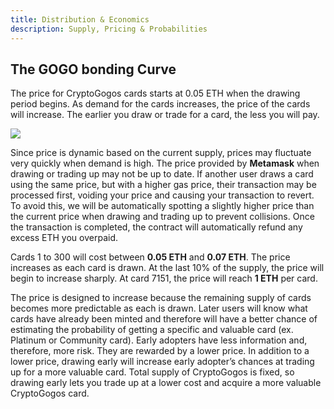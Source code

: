 ```yaml
---
title: Distribution & Economics
description: Supply, Pricing & Probabilities
---
```

## **The GOGO bonding Curve**

The price for CryptoGogos cards starts at 0.05 ETH when the drawing period begins. As demand for the cards increases, the price of the cards will increase. The earlier you draw or trade for a card, the less you will pay.

<img src="https://user-images.githubusercontent.com/78494380/114284382-c7cb1080-9a4f-11eb-981f-3a127117c922.png"/>
<br/>

Since price is dynamic based on the current supply, prices may fluctuate very quickly when demand is high. The price provided by **Metamask** when drawing or trading up may not be up to date. If another user draws a card using the same price, but with a higher gas price, their transaction may be processed first, voiding your price and causing your transaction to revert. To avoid this, we will be automatically spotting a slightly higher price than the current price when drawing and trading up to prevent collisions. Once the transaction is completed, the contract will automatically refund any excess ETH you overpaid.

Cards 1 to 300 will cost between **0.05 ETH** and **0.07 ETH**. The price increases as each card is drawn. At the last 10% of the supply, the price will begin to increase sharply. At card 7151, the price will reach **1 ETH** per card.

The price is designed to increase because the remaining supply of cards becomes more predictable as each is drawn. Later users will know what cards have already been minted and therefore will have a better chance of estimating the probability of getting a specific and valuable card (ex. Platinum or Community card). Early adopters have less information and, therefore, more risk. They are rewarded by a lower price. In addition to a lower price, drawing early will increase early adopter’s chances at trading up for a more valuable card. Total supply of CryptoGogos is fixed, so drawing early lets you trade up at a lower cost and acquire a more valuable CryptoGogos card.
